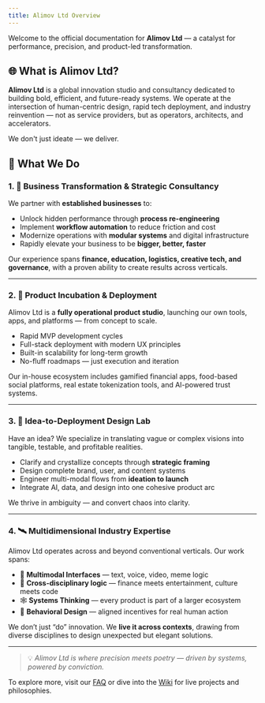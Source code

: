 ```yaml
---
title: Alimov Ltd Overview
---
```


Welcome to the official documentation for **Alimov Ltd** — a catalyst for performance, precision, and product-led transformation.

## 🌐 What is Alimov Ltd?

**Alimov Ltd** is a global innovation studio and consultancy dedicated to building bold, efficient, and future-ready systems. We operate at the intersection of human-centric design, rapid tech deployment, and industry reinvention — not as service providers, but as operators, architects, and accelerators.

We don't just ideate — we deliver.

## 🧠 What We Do

### 1. 🚧 Business Transformation & Strategic Consultancy

We partner with **established businesses** to:

- Unlock hidden performance through **process re-engineering**
- Implement **workflow automation** to reduce friction and cost
- Modernize operations with **modular systems** and digital infrastructure
- Rapidly elevate your business to be **bigger, better, faster**

Our experience spans **finance, education, logistics, creative tech, and governance**, with a proven ability to create results across verticals.

---

### 2. 🚀 Product Incubation & Deployment

Alimov Ltd is a **fully operational product studio**, launching our own tools, apps, and platforms — from concept to scale.

- Rapid MVP development cycles
- Full-stack deployment with modern UX principles
- Built-in scalability for long-term growth
- No-fluff roadmaps — just execution and iteration

Our in-house ecosystem includes gamified financial apps, food-based social platforms, real estate tokenization tools, and AI-powered trust systems.

---

### 3. 🧬 Idea-to-Deployment Design Lab

Have an idea? We specialize in translating vague or complex visions into tangible, testable, and profitable realities.

- Clarify and crystallize concepts through **strategic framing**
- Design complete brand, user, and content systems
- Engineer multi-modal flows from **ideation to launch**
- Integrate AI, data, and design into one cohesive product arc

We thrive in ambiguity — and convert chaos into clarity.

---

### 4. 🛰️ Multidimensional Industry Expertise

Alimov Ltd operates across and beyond conventional verticals. Our work spans:

- 🔀 **Multimodal Interfaces** — text, voice, video, meme logic
- 🧩 **Cross-disciplinary logic** — finance meets entertainment, culture meets code
- 🕸️ **Systems Thinking** — every product is part of a larger ecosystem
- 🧭 **Behavioral Design** — aligned incentives for real human action

We don’t just “do” innovation. We **live it across contexts**, drawing from diverse disciplines to design unexpected but elegant solutions.

---

> 💡 _Alimov Ltd is where precision meets poetry — driven by systems, powered by conviction._

To explore more, visit our [FAQ](../FAQ) or dive into the [Wiki](../Wiki/topic1) for live projects and philosophies.
